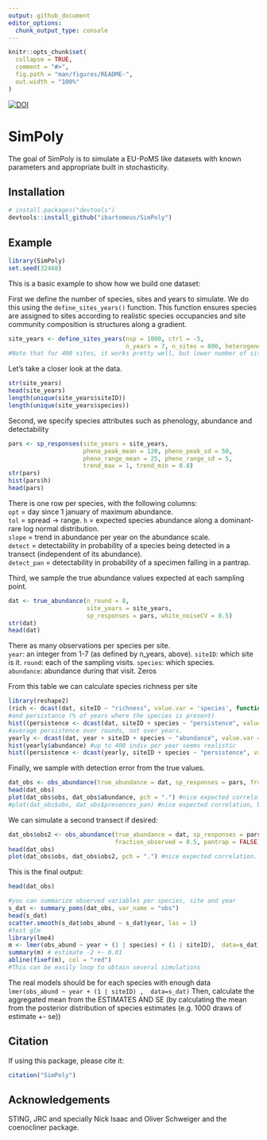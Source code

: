 ```yaml
---
output: github_document
editor_options: 
  chunk_output_type: console
---
```


<!-- README.md is generated from README.Rmd. Please edit that file -->

```r
knitr::opts_chunk$set(
  collapse = TRUE,
  comment = "#>",
  fig.path = "man/figures/README-",
  out.width = "100%"
)
```

[![DOI](https://zenodo.org/badge/DOI/10.5281/zenodo.8223668.svg)](https://doi.org/10.5281/zenodo.8223668)


# SimPoly

The goal of SimPoly is to simulate a EU-PoMS like datasets with known parameters and appropriate built in stochasticity. 

## Installation

``` r
# install.packages("devtools")
devtools::install_github("ibartomeus/SimPoly")
```

## Example

```r
library(SimPoly)
set.seed(32468)
```

This is a basic example to show how we build one dataset:

First we define the number of species, sites and years to simulate. We do this using the `define_sites_years()` function. This function ensures species are assigned to sites according to realistic species occupancies and site community composition is structures along a gradient.

```r
site_years <- define_sites_years(nsp = 1000, ctrl = -5,
                                 n_years = 7, n_sites = 800, heterogeneity = 1)
#Note that for 400 sites, it works pretty well, but lower number of sites, mean richness levels are problematic.
```

Let's take a closer look at the data.
```r
str(site_years)
head(site_years)
length(unique(site_years$siteID))
length(unique(site_years$species))
```

Second, we specify species attributes such as phenology, abundance and detectability

```r
pars <- sp_responses(site_years = site_years,
                     pheno_peak_mean = 120, pheno_peak_sd = 50,
                     pheno_range_mean = 25, pheno_range_sd = 5,
                     trend_max = 1, trend_min = 0.8)
str(pars)
hist(pars$h)
head(pars)
```

There is one row per species, with the following columns:  
`opt` = day since 1 january of maximum abundance.  
`tol` = spread -> range.
`h` = expected species abundance along a dominant-rare log normal distribution.  
`slope` = trend in abundance per year on the abundance scale.    
`detect` = detectability in probability of a species being detected in a transect (independent of its abundance).  
`detect_pan` = detectability in probability of a specimen falling in a pantrap.      

Third, we sample the true abundance values expected at each sampling point.

```r
dat <- true_abundance(n_round = 8,
                      site_years = site_years,
                      sp_responses = pars, white_noiseCV = 0.5) 
str(dat)
head(dat)
```

There as many observations per species per site.  
`year`: an integer from 1-7 (as defined by n_years, above). 
`siteID`: which site is it. 
`round`: each of the sampling visits. 
`species`: which species.  
`abundance`: abundance during that visit. Zeros

From this table we can calculate species richness per site

```r
library(reshape2)
(rich <- dcast(dat, siteID ~ "richness", value.var = 'species', function(x) length(unique(x))))
#and persistance (% of years where the species is present)
hist((persistence <- dcast(dat, siteID + species ~ "persistence", value.var = 'abundance', function(x) length(which(x == 0))/length(x)))$persistence, las = 1)
#average persistence over rounds, not over years.
yearly <- dcast(dat, year + siteID + species ~ "abundance", value.var = 'abundance', sum)
hist(yearly$abundance) #up to 400 indiv per year seems realistic
hist((persistence <- dcast(yearly, siteID + species ~ "persistence", value.var = 'abundance', function(x) length(which(x == 0))/length(x)))$persistence, las = 1)
```

Finally, we sample with detection error from the true values.

```r
dat_obs <- obs_abundance(true_abundance = dat, sp_responses = pars, fraction_observed = 0.5)
head(dat_obs)
plot(dat_obs$obs, dat_obs$abundance, pch = ".") #nice expected correlation, but more noisy.
#plot(dat_obs$obs, dat_obs$presences_pan) #nice expected correlation, but more noisy.
```

We can simulate a second transect if desired:
```r
dat_obs$obs2 <- obs_abundance(true_abundance = dat, sp_responses = pars, 
                              fraction_observed = 0.5, pantrap = FALSE)$obs #note order is preserved
head(dat_obs)
plot(dat_obs$obs, dat_obs$obs2, pch = ".") #nice expected correlation.
```

This is the final output:

```r
head(dat_obs)
```

```r
#you can summarize observed variables per species, site and year
s_dat <- summary_poms(dat_obs, var_name = "obs")
head(s_dat)
scatter.smooth(s_dat$obs_abund ~ s_dat$year, las = 1)
#test glm
library(lme4)
m <- lmer(obs_abund ~ year + (1 | species) + (1 | siteID),  data=s_dat)
summary(m) # estimate -2 +- 0.01 
abline(fixef(m), col = "red")
#This can be easily loop to obtain several simulations
```

The real models should be for each species with enough data `lmer(obs_abund ~ year + (1 | siteID) ,  data=s_dat)` Then, calculate the aggregated mean from the ESTIMATES AND SE (by calculating the mean from the posterior distribution of species estimates (e.g. 1000 draws of estimate +- se))

## Citation

If using this package, please cite it:
```r
citation("SimPoly")
```

## Acknowledgements

STING, JRC and specially Nick Isaac and Oliver Schweiger and the coenocliner package.
